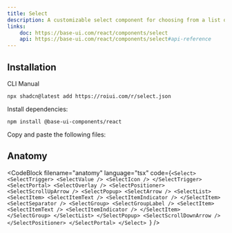```yaml
---
title: Select
description: A customizable select component for choosing from a list of options.
links:
    doc: https://base-ui.com/react/components/select
    api: https://base-ui.com/react/components/select#api-reference
---
```


<ComponentPreview name="select-demo" />

## Installation

<InstallationTabs>

<InstallationTabsList>
    <InstallationTabsTrigger value="cli">CLI</InstallationTabsTrigger>
    <InstallationTabsTrigger value="manual">Manual</InstallationTabsTrigger>
</InstallationTabsList>

<InstallationTabsContent value="cli">

```package-install
npx shadcn@latest add https://roiui.com/r/select.json
```

</InstallationTabsContent>

<InstallationTabsContent value="manual" data-manual="true">

Install dependencies:

```package-install
npm install @base-ui-components/react
```

Copy and paste the following files:

<ComponentSource
    name="select"
/>

</InstallationTabsContent>

</InstallationTabs>

## Anatomy

<CodeBlock
filename="anatomy"
  language="tsx"
  code={`<Select>
    <SelectTrigger>
        <SelectValue />
        <SelectIcon />
    </SelectTrigger>
    <SelectPortal>
        <SelectOverlay />
        <SelectPositioner>
            <SelectScrollUpArrow />
            <SelectPopup>
                <SelectArrow />
                <SelectList>
                    <SelectItem>
                        <SelectItemText />
                        <SelectItemIndicator />
                    </SelectItem>
                    <SelectSeparator />
                    <SelectGroup>
                        <SelectGroupLabel />
                        <SelectItem>
                            <SelectItemText />
                            <SelectItemIndicator />
                        </SelectItem>
                    </SelectGroup>
                </SelectList>
            </SelectPopup>
            <SelectScrollDownArrow />
        </SelectPositioner>
    </SelectPortal>
</Select>
`} />
